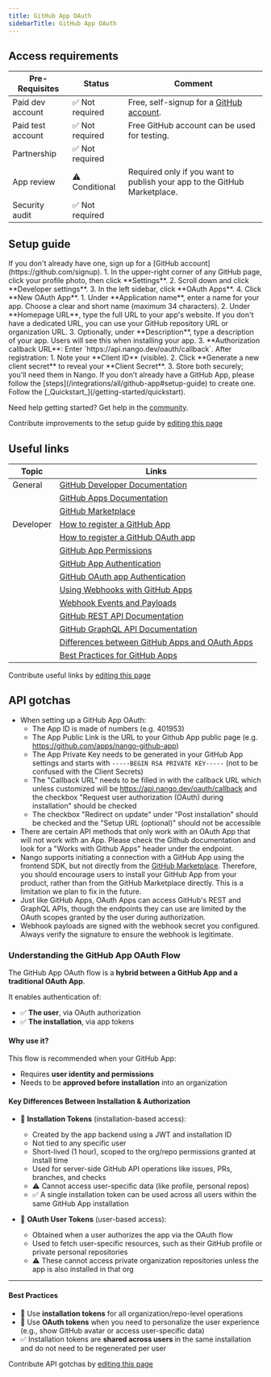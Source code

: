 ```yaml
---
title: GitHub App OAuth
sidebarTitle: GitHub App OAuth
---
```




<StatusWidget service="github" />

<Overview />
<PreBuiltTooling />
<PreBuiltUseCases />

## Access requirements
| Pre-Requisites | Status | Comment|
| - | - | - |
| Paid dev account | ✅ Not required | Free, self-signup for a [GitHub account](https://github.com/signup). |
| Paid test account | ✅ Not required | Free GitHub account can be used for testing. |
| Partnership | ✅ Not required | |
| App review | ⚠️ Conditional | Required only if you want to publish your app to the GitHub Marketplace. |
| Security audit | ✅ Not required | |


## Setup guide

<Steps>
  <Step title="Create a GitHub account">
    If you don't already have one, sign up for a [GitHub account](https://github.com/signup).
  </Step>
  <Step title="Create a new OAuth App">
    1. In the upper-right corner of any GitHub page, click your profile photo, then click **Settings**.
    2. Scroll down and click **Developer settings**.
    3. In the left sidebar, click **OAuth Apps**.
    4. Click **New OAuth App**.
  </Step>
  <Step title="Register your app">
    1. Under **Application name**, enter a name for your app. Choose a clear and short name (maximum 34 characters).
    2. Under **Homepage URL**, type the full URL to your app's website. If you don't have a dedicated URL, you can use your GitHub repository URL or organization URL.
    3. Optionally, under **Description**, type a description of your app. Users will see this when installing your app.
    3. **Authorization callback URL**: Enter `https://api.nango.dev/oauth/callback`.
  </Step>
  <Step title="Save your Client ID and Client Secret">
    After registration:
    1. Note your **Client ID** (visible).
    2. Click **Generate a new client secret** to reveal your **Client Secret**.
    3. Store both securely; you'll need them in Nango.
  </Step>
    <Step title="Creating a GitHub App">
        If you don’t already have a GitHub App, please follow the [steps](/integrations/all/github-app#setup-guide) to create one.
    </Step>
  <Step title="Next">
    Follow the [_Quickstart_](/getting-started/quickstart).
  </Step>
</Steps>

<Tip>Need help getting started? Get help in the [community](https://nango.dev/slack).</Tip>

<Note>Contribute improvements to the setup guide by [editing this page](https://github.com/nangohq/nango/tree/master/docs-v2/integrations/all/github-app-oauth.mdx)</Note>


## Useful links

| Topic | Links |
| - | - |
| General | [GitHub Developer Documentation](https://docs.github.com/en) |
| | [GitHub Apps Documentation](https://docs.github.com/en/apps) |
| | [GitHub Marketplace](https://github.com/marketplace) |
| Developer | [How to register a GitHub App](https://docs.github.com/en/apps/creating-github-apps/registering-a-github-app/registering-a-github-app) |
| | [How to register a GitHub OAuth app](https://docs.github.com/en/apps/oauth-apps/building-oauth-apps/creating-an-oauth-app) |
| | [GitHub App Permissions](https://docs.github.com/en/rest/authentication/permissions-required-for-github-apps) |
| | [GitHub App Authentication](https://docs.github.com/en/apps/creating-github-apps/authenticating-with-a-github-app/about-authentication-with-a-github-app) |
| | [GitHub OAuth app Authentication](https://docs.github.com/en/apps/oauth-apps/building-oauth-apps/authenticating-to-the-rest-api-with-an-oauth-app) |
| | [Using Webhooks with GitHub Apps](https://docs.github.com/en/apps/creating-github-apps/registering-a-github-app/using-webhooks-with-github-apps) |
| | [Webhook Events and Payloads](https://docs.github.com/en/webhooks/webhook-events-and-payloads) |
| | [GitHub REST API Documentation](https://docs.github.com/en/rest) |
| | [GitHub GraphQL API Documentation](https://docs.github.com/en/graphql) |
| | [Differences between GitHub Apps and OAuth Apps](https://docs.github.com/en/apps/oauth-apps/building-oauth-apps/differences-between-github-apps-and-oauth-apps) |
| | [Best Practices for GitHub Apps](https://docs.github.com/en/apps/creating-github-apps/about-creating-github-apps/best-practices-for-creating-a-github-app) |

<Note>Contribute useful links by [editing this page](https://github.com/nangohq/nango/tree/master/docs-v2/integrations/all/github-app-oauth.mdx)</Note>

## API gotchas

-   When setting up a GitHub App OAuth:
    - The App ID is made of numbers (e.g. 401953)
    - The App Public Link is the URL to your Github App public page (e.g. https://github.com/apps/nango-github-app)
    - The App Private Key needs to be generated in your GitHub App settings and starts with `-----BEGIN RSA PRIVATE KEY-----` (not to be confused with the Client Secrets)
    - The "Callback URL" needs to be filled in with the callback URL which unless customized will be https://api.nango.dev/oauth/callback and the checkbox "Request user authorization (OAuth) during installation" should be checked
    - The checkbox "Redirect on update" under "Post installation" should be checked and the "Setup URL (optional)" should not be accessible
-   There are certain API methods that only work with an OAuth App that will not work with an App. Please check the Github documentation and look for a "Works with Github Apps" header under the endpoint.
-   Nango supports initiating a connection with a GitHub App using the frontend SDK, but not directly from the [GitHub Marketplace](https://github.com/marketplace). Therefore, you should encourage users to install your GitHub App from your product, rather than from the GitHub Marketplace directly. This is a limitation we plan to fix in the future.
-   Just like GitHub Apps, OAuth Apps can access GitHub's REST and GraphQL APIs, though the endpoints they can use are limited by the OAuth scopes granted by the user during authorization.
-   Webhook payloads are signed with the webhook secret you configured. Always verify the signature to ensure the webhook is legitimate.

### Understanding the GitHub App OAuth Flow

The GitHub App OAuth flow is a **hybrid between a GitHub App and a traditional OAuth App**.

It enables authentication of:

- ✅ **The user**, via OAuth authorization
- ✅ **The installation**, via app tokens

#### Why use it?

This flow is recommended when your GitHub App:

- Requires **user identity and permissions**
- Needs to be **approved before installation** into an organization

#### Key Differences Between Installation & Authorization

- 🧩 **Installation Tokens** (installation-based access):
  - Created by the app backend using a JWT and installation ID
  - Not tied to any specific user
  - Short-lived (1 hour), scoped to the org/repo permissions granted at install time
  - Used for server-side GitHub API operations like issues, PRs, branches, and checks
  - ⚠️ Cannot access user-specific data (like profile, personal repos)
  - ✅ A single installation token can be used across all users within the same GitHub App installation

- 👤 **OAuth User Tokens** (user-based access):
  - Obtained when a user authorizes the app via the OAuth flow
  - Used to fetch user-specific resources, such as their GitHub profile or private personal repositories
  - ⚠️ These cannot access private organization repositories unless the app is also installed in that org

---

#### Best Practices

- 🔐 Use **installation tokens** for all organization/repo-level operations
- 🙋 Use **OAuth tokens** when you need to personalize the user experience (e.g., show GitHub avatar or access user-specific data)
- ✅ Installation tokens are **shared across users** in the same installation and do not need to be regenerated per user

<Note>Contribute API gotchas by [editing this page](https://github.com/nangohq/nango/tree/master/docs-v2/integrations/all/github-app-oauth.mdx)</Note>
